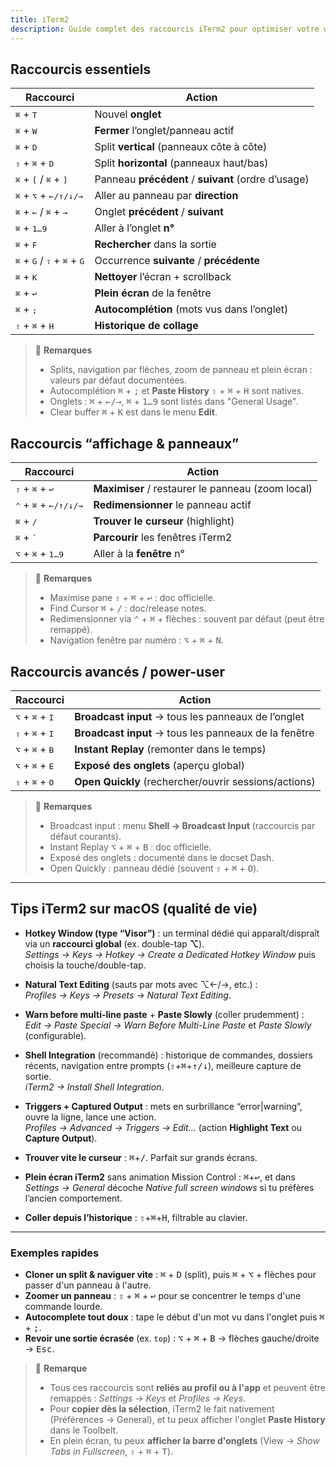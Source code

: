 ```yaml
---
title: iTerm2
description: Guide complet des raccourcis iTerm2 pour optimiser votre workflow terminal sur macOS
---
```


## Raccourcis essentiels

| Raccourci                                                                | Action                                              |
| ------------------------------------------------------------------------ | --------------------------------------------------- |
| <kbd>⌘</kbd> + <kbd>T</kbd>                                              | Nouvel **onglet**                                   |
| <kbd>⌘</kbd> + <kbd>W</kbd>                                              | **Fermer** l’onglet/panneau actif                   |
| <kbd>⌘</kbd> + <kbd>D</kbd>                                              | Split **vertical** (panneaux côte à côte)           |
| <kbd>⇧</kbd> + <kbd>⌘</kbd> + <kbd>D</kbd>                               | Split **horizontal** (panneaux haut/bas)            |
| <kbd>⌘</kbd> + <kbd>[</kbd> / <kbd>⌘</kbd> + <kbd>]</kbd>                | Panneau **précédent** / **suivant** (ordre d’usage) |
| <kbd>⌘</kbd> + <kbd>⌥</kbd> + <kbd>←/↑/↓/→</kbd>                         | Aller au panneau par **direction**                  |
| <kbd>⌘</kbd> + <kbd>←</kbd> / <kbd>⌘</kbd> + <kbd>→</kbd>                | Onglet **précédent** / **suivant**                  |
| <kbd>⌘</kbd> + <kbd>1…9</kbd>                                            | Aller à l’onglet **n°**                             |
| <kbd>⌘</kbd> + <kbd>F</kbd>                                              | **Rechercher** dans la sortie                       |
| <kbd>⌘</kbd> + <kbd>G</kbd> / <kbd>⇧</kbd> + <kbd>⌘</kbd> + <kbd>G</kbd> | Occurrence **suivante** / **précédente**            |
| <kbd>⌘</kbd> + <kbd>K</kbd>                                              | **Nettoyer** l’écran + scrollback                   |
| <kbd>⌘</kbd> + <kbd>↩</kbd>                                              | **Plein écran** de la fenêtre                       |
| <kbd>⌘</kbd> + <kbd>;</kbd>                                              | **Autocomplétion** (mots vus dans l’onglet)         |
| <kbd>⇧</kbd> + <kbd>⌘</kbd> + <kbd>H</kbd>                               | **Historique de collage**                           |

> 🔴 **Remarques**
>
> - Splits, navigation par flèches, zoom de panneau et plein écran : valeurs par défaut documentées.
> - Autocomplétion <kbd>⌘</kbd> + <kbd>;</kbd> et **Paste History** <kbd>⇧</kbd> + <kbd>⌘</kbd> + <kbd>H</kbd> sont natives.
> - Onglets : <kbd>⌘</kbd> + <kbd>←/→</kbd>, <kbd>⌘</kbd> + <kbd>1…9</kbd> sont listés dans "General Usage".
> - Clear buffer <kbd>⌘</kbd> + <kbd>K</kbd> est dans le menu **Edit**.

## Raccourcis “affichage & panneaux”

| Raccourci                                        | Action                                            |
| ------------------------------------------------ | ------------------------------------------------- |
| <kbd>⇧</kbd> + <kbd>⌘</kbd> + <kbd>↩</kbd>       | **Maximiser** / restaurer le panneau (zoom local) |
| <kbd>⌃</kbd> + <kbd>⌘</kbd> + <kbd>←/↑/↓/→</kbd> | **Redimensionner** le panneau actif               |
| <kbd>⌘</kbd> + <kbd>/</kbd>                      | **Trouver le curseur** (highlight)                |
| <kbd>⌘</kbd> + <kbd>`</kbd>                      | **Parcourir** les fenêtres iTerm2                 |
| <kbd>⌥</kbd> + <kbd>⌘</kbd> + <kbd>1…9</kbd>     | Aller à la **fenêtre** n°                         |

> 🔴 **Remarques**
>
> - Maximise pane <kbd>⇧</kbd> + <kbd>⌘</kbd> + <kbd>↩</kbd> : doc officielle.
> - Find Cursor <kbd>⌘</kbd> + <kbd>/</kbd> : doc/release notes.
> - Redimensionner via <kbd>⌃</kbd> + <kbd>⌘</kbd> + flèches : souvent par défaut (peut être remappé).
> - Navigation fenêtre par numéro : <kbd>⌥</kbd> + <kbd>⌘</kbd> + <kbd>N</kbd>.

## Raccourcis avancés / power-user

| Raccourci                                  | Action                                                |
| ------------------------------------------ | ----------------------------------------------------- |
| <kbd>⌥</kbd> + <kbd>⌘</kbd> + <kbd>I</kbd> | **Broadcast input** → tous les panneaux de l’onglet   |
| <kbd>⇧</kbd> + <kbd>⌘</kbd> + <kbd>I</kbd> | **Broadcast input** → tous les panneaux de la fenêtre |
| <kbd>⌥</kbd> + <kbd>⌘</kbd> + <kbd>B</kbd> | **Instant Replay** (remonter dans le temps)           |
| <kbd>⌥</kbd> + <kbd>⌘</kbd> + <kbd>E</kbd> | **Exposé des onglets** (aperçu global)                |
| <kbd>⇧</kbd> + <kbd>⌘</kbd> + <kbd>O</kbd> | **Open Quickly** (rechercher/ouvrir sessions/actions) |

> 🔴 **Remarques**
>
> - Broadcast input : menu **Shell → Broadcast Input** (raccourcis par défaut courants).
> - Instant Replay <kbd>⌥</kbd> + <kbd>⌘</kbd> + <kbd>B</kbd> : doc officielle.
> - Exposé des onglets : documenté dans le docset Dash.
> - Open Quickly : panneau dédié (souvent <kbd>⇧</kbd> + <kbd>⌘</kbd> + <kbd>O</kbd>).

---

## Tips iTerm2 sur macOS (qualité de vie)

- **Hotkey Window (type “Visor”)** : un terminal dédié qui apparaît/dispraît via un **raccourci global** (ex. double-tap **⌥**).  
  _Settings → Keys → Hotkey → Create a Dedicated Hotkey Window_ puis choisis la touche/double-tap.

- **Natural Text Editing** (sauts par mots avec ⌥←/→, etc.) :  
  _Profiles → Keys → Presets → Natural Text Editing_.

- **Warn before multi-line paste** + **Paste Slowly** (coller prudemment) :  
  _Edit → Paste Special → Warn Before Multi-Line Paste_ et _Paste Slowly_ (configurable).

- **Shell Integration** (recommandé) : historique de commandes, dossiers récents, navigation entre prompts (<kbd>⇧</kbd>+<kbd>⌘</kbd>+<kbd>↑/↓</kbd>), meilleure capture de sortie.  
  _iTerm2 → Install Shell Integration_.

- **Triggers + Captured Output** : mets en surbrillance “error|warning”, ouvre la ligne, lance une action.  
  _Profiles → Advanced → Triggers → Edit…_ (action **Highlight Text** ou **Capture Output**).

- **Trouver vite le curseur** : <kbd>⌘</kbd>+<kbd>/</kbd>. Parfait sur grands écrans.

- **Plein écran iTerm2** sans animation Mission Control : <kbd>⌘</kbd>+<kbd>↩</kbd>, et dans _Settings → General_ décoche _Native full screen windows_ si tu préfères l’ancien comportement.

- **Coller depuis l’historique** : <kbd>⇧</kbd>+<kbd>⌘</kbd>+<kbd>H</kbd>, filtrable au clavier.

---

### Exemples rapides

- **Cloner un split & naviguer vite** : <kbd>⌘</kbd> + <kbd>D</kbd> (split), puis <kbd>⌘</kbd> + <kbd>⌥</kbd> + flèches pour passer d'un panneau à l'autre.
- **Zoomer un panneau** : <kbd>⇧</kbd> + <kbd>⌘</kbd> + <kbd>↩</kbd> pour se concentrer le temps d'une commande lourde.
- **Autocomplete tout doux** : tape le début d'un mot vu dans l'onglet puis <kbd>⌘</kbd> + <kbd>;</kbd>.
- **Revoir une sortie écrasée** (ex. `top`) : <kbd>⌥</kbd> + <kbd>⌘</kbd> + <kbd>B</kbd> → flèches gauche/droite → <kbd>Esc</kbd>.

> 🔴 **Remarque**
>
> - Tous ces raccourcis sont **reliés au profil ou à l'app** et peuvent être remappés : _Settings → Keys_ et _Profiles → Keys_.
> - Pour **copier dès la sélection**, iTerm2 le fait nativement (Préférences → General), et tu peux afficher l'onglet **Paste History** dans le Toolbelt.
> - En plein écran, tu peux **afficher la barre d'onglets** (View → _Show Tabs in Fullscreen_, <kbd>⇧</kbd> + <kbd>⌘</kbd> + <kbd>T</kbd>).
